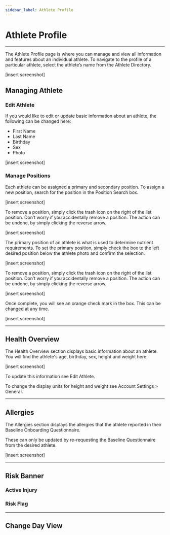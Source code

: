 ```yaml
---
sidebar_label: Athlete Profile
---
```




# Athlete Profile

---

The Athlete Profile page is where you can manage and view all information and features about an individual athlete. To navigate to the profile of a particular athlete, select the athlete’s name from the Athlete Directory.

[insert screenshot]

## Managing Athlete

### Edit Athlete
If you would like to edit or update basic information about an athlete, the following can be changed here:
* First Name
* Last Name
* Birthday
* Sex
* Photo

[insert screenshot]

### Manage Positions
Each athlete can be assigned a primary and secondary position. 
To assign a new position, search for the position in the Position Search box.

[insert screenshot]

To remove a position, simply click the trash icon on the right of the list position. 
Don’t worry if you accidentally remove a position. The action can be undone, by simply clicking the reverse arrow.

[insert screenshot]

The primary position of an athlete is what is used to determine nutrient requirements. To set the primary position, simply check the box to the left desired position below the athlete photo and confirm the selection.

[insert screenshot]

To remove a position, simply click the trash icon on the right of the list position. 
Don’t worry if you accidentally remove a position. The action can be undone, by simply clicking the reverse arrow.

[insert screenshot]

Once complete, you will see an orange check mark in the box. This can be changed at any time.

[insert screenshot]

---

## Health Overview

The Health Overview section displays basic information about an athlete. You will find the athlete's age, birthday, sex, height and weight here. 

[insert screenshot]

To update this information see Edit Athlete.

To change the display units for height and weight see Account Settings > General.

---

## Allergies

The Allergies  section displays the allergies that the athlete reported in their Baseline Onboarding Questionnaire. 

These can only be updated by re-requesting the Baseline Questionnaire from the desired athlete. 

[insert screenshot]

---

## Risk Banner

### Active Injury

### Risk Flag

___

## Change Day View




